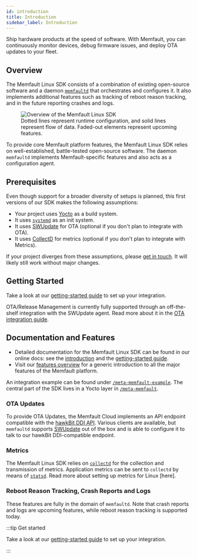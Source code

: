 ```yaml
---
id: introduction
title: Introduction
sidebar_label: Introduction
---
```


Ship hardware products at the speed of software. With Memfault, you can
continuously monitor devices, debug firmware issues, and deploy OTA updates to
your fleet.

## Overview

The Memfault Linux SDK consists of a combination of existing open-source
software and a daemon [`memfaultd`][source-memfaultd] that orchestrates and
configures it. It also implements additional features such as tracking of reboot
reason tracking, and in the future reporting crashes and logs.

<p>
  <figure>
    <img
      src="/img/docs/linux/sdk-overview-0.3.0.svg"
      alt="Overview of the Memfault Linux SDK"
    />
    <figcaption>
      Dotted lines represent runtime configuration, and solid lines represent
      flow of data. Faded-out elements represent upcoming features.
    </figcaption>
  </figure>
</p>

To provide core Memfault platform features, the Memfault Linux SDK relies on
well-established, battle-tested open-source software. The daemon `memfaultd`
implements Memfault-specific features and also acts as a configuration agent.

[source-memfaultd]:
  https://github.com/memfault/memfault-linux-sdk/tree/main/meta-memfault/recipes-memfault/memfaultd/files/memfaultd

## Prerequisites

Even though support for a broader diversity of setups is planned, this first
versions of our SDK makes the following assumptions:

- Your project uses [Yocto][yocto-homepage] as a build system.
- It uses [`systemd`][systemd-homepage] as an init system.
- It uses [SWUpdate][swupdate-homepage] for OTA (optional if you don't plan to
  integrate with OTA).
- It uses [CollectD][collectd-homepage] for metrics (optional if you don't plan
  to integrate with Metrics).

If your project diverges from these assumptions, please [get in
touch][get-in-touch]. It will likely still work without major changes.

[get-in-touch]: https://memfault.com/contact/

## Getting Started

Take a look at our [getting-started guide][docs-linux-getting-started] to set up
your integration.

OTA/Release Management is currently fully supported through an off-the-shelf
integration with the SWUpdate agent. Read more about it in the [OTA integration
guide][docs-ota].

[systemd-homepage]: https://systemd.io/
[swupdate-homepage]: https://swupdate.org/
[yocto-homepage]: https://www.yoctoproject.org/
[docs-ota]: /docs/linux/linux-releases-integration-guide

## Documentation and Features

- Detailed documentation for the Memfault Linux SDK can be found in our online
  docs: see the [introduction][docs-linux-introduction] and the [getting-started
  guide][docs-linux-getting-started].
- Visit our [features overview][docs-platform] for a generic introduction to all
  the major features of the Memfault platform.

[docs-platform]: /docs/platform/introduction/
[docs-linux-introduction]: /docs/linux/introduction
[docs-linux-getting-started]: /docs/linux/linux-getting-started-guide

An integration example can be found under
[`/meta-memfault-example`][source-yocto-example]. The central part of the SDK
lives in a Yocto layer in [`/meta-memfault`][source-meta-memfault].

[source-yocto-example]:
  https://github.com/memfault/memfault-linux-sdk/tree/main/meta-memfault-example
[source-meta-memfault]:
  https://github.com/memfault/memfault-linux-sdk/tree/main/meta-memfault

### OTA Updates

To provide OTA Updates, the Memfault Cloud implements an API endpoint compatible
with the [hawkBit DDI API][hawkbit-ddi]. Various clients are available, but
`memfaultd` supports [SWUpdate][swupdate-homepage] out of the box and is able to
configure it to talk to our hawkBit DDI-compatible endpoint.

[hawkbit-homepage]: https://www.eclipse.org/hawkbit/
[hawkbit-ddi]: https://www.eclipse.org/hawkbit/apis/ddi_api/
[swupdate-homepage]: https://swupdate.org/

### Metrics

The Memfault Linux SDK relies on [`collectd`][collectd-homepage] for the
collection and transmission of metrics. Application metrics can be sent to
`collectd` by means of [`statsd`][statsd-homepage]. Read more about setting up
metrics for Linux [here].

[collectd-homepage]: https://collectd.org/
[docs-metrics]: /docs/linux/linux-metrics
[statsd-homepage]: https://github.com/statsd/statsd

### Reboot Reason Tracking, Crash Reports and Logs

These features are fully in the domain of `memfaultd`. Note that crash reports
and logs are upcoming features, while reboot reason tracking is supported today.

:::tip Get started

Take a look at our [getting-started guide][docs-linux-getting-started] to set up
your integration.

:::
